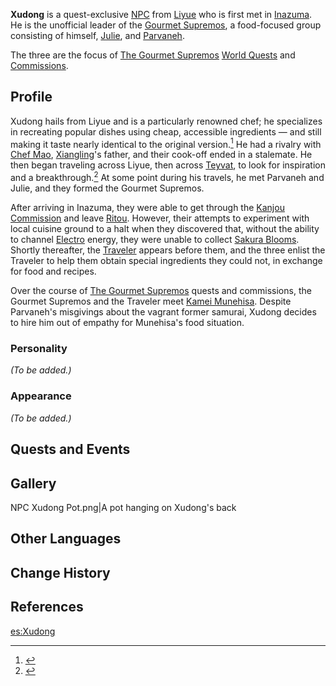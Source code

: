 {{Meta
<!-- Remove this template after adding the missing info -->
|missing_NPC_profile  = yes
}}
{{Character Infobox
|type             = Quest NPC
|image            = NPC Xudong.png
|region           = Liyue
|location         = Inazuma
|location2        = Sumeru
|affiliation      = Gourmet Supremos
}}
'''Xudong''' {{Lang|zh=旭东|zh_rm=Xùdōng}} is a quest-exclusive [[NPC]] from [[Liyue]] who is first met in [[Inazuma]]. He is the unofficial leader of the [[Gourmet Supremos]], a food-focused group consisting of himself, [[Julie]], and [[Parvaneh]].

The three are the focus of [[The Gourmet Supremos]] [[World Quests]] and [[Commissions]].

==Profile==
<!-- detailed story/lore information goes here -->
Xudong hails from Liyue and is a particularly renowned chef; he specializes in recreating popular dishes using cheap, accessible ingredients &mdash; and still making it taste nearly identical to the original version.<ref>{{Ref/Quest|The Gourmet Supremos: Foodie Quiz}}</ref> He had a rivalry with [[Chef Mao]], [[Xiangling]]'s father, and their cook-off ended in a stalemate. He then began traveling across Liyue, then across [[Teyvat]], to look for inspiration and a breakthrough.<ref>{{Ref/Quest|The Gourmet Supremos: Breakthrough Thinking}}</ref> At some point during his travels, he met Parvaneh and Julie, and they formed the Gourmet Supremos.

After arriving in Inazuma, they were able to get through the [[Kanjou Commission]] and leave [[Ritou]]. However, their attempts to experiment with local cuisine ground to a halt when they discovered that, without the ability to channel [[Electro]] energy, they were unable to collect [[Sakura Bloom]]s. Shortly thereafter, the [[Traveler]] appears before them, and the three enlist the Traveler to help them obtain special ingredients they could not, in exchange for food and recipes.

Over the course of [[The Gourmet Supremos]] quests and commissions, the Gourmet Supremos and the Traveler meet [[Kamei Munehisa]]. Despite Parvaneh's misgivings about the vagrant former samurai, Xudong decides to hire him out of empathy for Munehisa's food situation.

===Personality===
''(To be added.)''

===Appearance===
''(To be added.)''

==Quests and Events==
{{Quests and Events}}

==Gallery==
<gallery>
NPC Xudong Pot.png|A pot hanging on Xudong's back
</gallery>

==Other Languages==
{{Other Languages
|default_hidden = 1
|en      = Xudong
|zhs     = 旭东
|zhs_rm  = Xùdōng
|zht     = 旭東
|zht_rm  = Xùdōng
|ja      = 旭東
|ja_rm   = Kyokutou{{Assumed}}
|ko      = {{tt|동욱|東旭}}
|ko_rm   = Dong-uk
|es      = Xudong
|fr      = Xudong
|ru      = Сюй Дун
|th      = Xudong
|vi      = Xudong
|de      = Xudong
|id      = Xudong
|pt      = Xudong
|tr      = Xudong
|it      = Xudong
}}

==Change History==
{{Change History|2.0}}

==References==
{{Reflist}}

[[es:Xudong]]